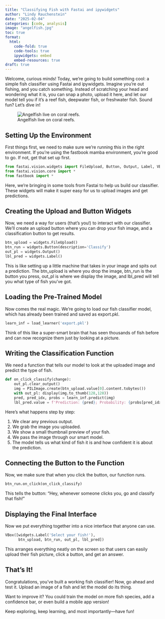 ```yaml
---
title: "Classifying Fish with Fastai and ipywidgets"
author: "Lindy Rauchenstein"
date: "2025-02-04"
categories: [code, analysis]
image: "angelfish.jpg"
toc: true
format:
  html:
    code-fold: true
    code-tools: true
    ipywidgets: embed
    embed-resources: true
draft: true
---
```

Welcome, curious minds! Today, we’re going to build something cool: a simple fish classifier using Fastai and ipywidgets. Imagine you’re out fishing, and you catch something. Instead of scratching your head and wondering what it is, you can snap a photo, upload it here, and let our model tell you if it’s a reef fish, deepwater fish, or freshwater fish. Sound fun? Let’s dive in!

![Angelfish live on coral reefs.](angelfish.jpg)

## Setting Up the Environment

First things first, we need to make sure we’re running this in the right environment. If you’re using the fastbook mamba environment, you’re good to go. If not, get that set up first.

```python
from fastai.vision.widgets import FileUpload, Button, Output, Label, VBox
from fastai.vision.core import *
from fastbook import *
```

Here, we’re bringing in some tools from Fastai to help us build our classifier. These widgets will make it super easy for us to upload images and get predictions.

## Creating the Upload and Button Widgets

Now, we need a way for users (that’s you!) to interact with our classifier. We’ll create an upload button where you can drop your fish image, and a classification button to get results.

```python
btn_upload = widgets.FileUpload()
btn_run = widgets.Button(description='Classify')
out_pl = widgets.Output()
lbl_pred = widgets.Label()
```

This is like setting up a little machine that takes in your image and spits out a prediction. The btn_upload is where you drop the image, btn_run is the button you press, out_pl is where we display the image, and lbl_pred will tell you what type of fish you’ve got.

## Loading the Pre-Trained Model

Now comes the real magic. We’re going to load our fish classifier model, which has already been trained and saved as export.pkl.

```python
learn_inf = load_learner('export.pkl')
```

Think of this like a super-smart brain that has seen thousands of fish before and can now recognize them just by looking at a picture.

## Writing the Classification Function

We need a function that tells our model to look at the uploaded image and predict the type of fish.

```python
def on_click_classify(change):
    out_pl.clear_output()
    img = PILImage.create(btn_upload.value[0].content.tobytes())
    with out_pl: display(img.to_thumb(128,128))
    pred, pred_idx, probs = learn_inf.predict(img)
    lbl_pred.value = f'Prediction: {pred}; Probability: {probs[pred_idx]:.04f}'
```

Here’s what happens step by step:

1. We clear any previous output.
2. We grab the image you uploaded.
3. We show a small thumbnail preview of your fish.
4. We pass the image through our smart model.
5. The model tells us what kind of fish it is and how confident it is about the prediction.

## Connecting the Button to the Function

Now, we make sure that when you click the button, our function runs.

```python
btn_run.on_click(on_click_classify)
```

This tells the button: "Hey, whenever someone clicks you, go and classify that fish!"

## Displaying the Final Interface

Now we put everything together into a nice interface that anyone can use.

```python
VBox([widgets.Label('Select your fish!'),
      btn_upload, btn_run, out_pl, lbl_pred])
```

This arranges everything neatly on the screen so that users can easily upload their fish picture, click a button, and get an answer.

## That’s It!

Congratulations, you’ve built a working fish classifier! Now, go ahead and test it. Upload an image of a fish and let the model do its thing.

Want to improve it? You could train the model on more fish species, add a confidence bar, or even build a mobile app version!

Keep exploring, keep learning, and most importantly—have fun!